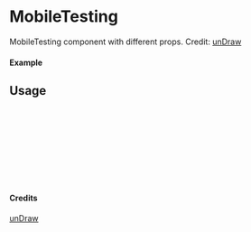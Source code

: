 
<Meta of={MobileTesting} title="unDraw/MobileTesting" />

# MobileTesting

MobileTesting component with different props.
Credit: [unDraw](https://undraw.co/illustrations)

#### Example

<Canvas of={MobileTesting.Primary} />

## Usage

```ts
import { MobileTesting } from "yadl-ui";

const Example = () => {
  return (
      <MobileTesting />
  );
};

export default Example;
```

#### Credits
[unDraw](https://undraw.co/illustrations)
